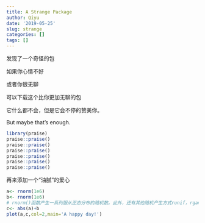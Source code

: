 ```yaml
---
title: A Strange Package
author: Qiyu
date: '2019-05-25'
slug: strange
categories: []
tags: []
---
```

发现了一个奇怪的包

如果你心情不好

或者你很无聊

可以下载这个比你更加无聊的包

它什么都不会，但是它会不停的赞美你。

But maybe that's enough.

```r
library(praise)
praise::praise()
praise::praise()
praise::praise()
praise::praise()
praise::praise()
praise::praise()
```

再来添加一个“油腻”的爱心

```r
a<- rnorm(1e6)
b<- rnorm(1e6)
# rnorm()函数产生一系列服从正态分布的随机数。此外，还有其他随机产生方式runif，rgamma：其总体随机数分别符合uniform，gamma分布，而不是正态分布。
c<- abs(a)+b
plot(a,c,col=2,main='A happy day!') 
```



